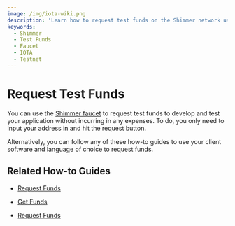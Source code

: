 ```yaml
---
image: /img/iota-wiki.png
description: 'Learn how to request test funds on the Shimmer network using the Shimmer faucet or your client software and language of choice.'
keywords:
  - Shimmer
  - Test Funds
  - Faucet
  - IOTA
  - Testnet
---
```



# Request Test Funds

You can use the [Shimmer faucet](https://faucet.testnet.shimmer.network/) to request test funds to develop and test your
application without incurring in any expenses. To do, you only need to input your address in and hit the request button.

Alternatively, you can follow any of these how-to guides to use your client software and language of choice to request
funds.

## Related How-to Guides

<Tabs groupId="library">
<TabItem value="wallet.rs" label="wallet.rs">

- [Request Funds](https://wiki.iota.org/shimmer/wallet.rs/how_tos/accounts_and_addresses/request_funds/)

</TabItem>
<TabItem value="iota.rs" label="iota.rs">

- [Get Funds](https://github.com/iotaledger/iota.rs/blob/develop/client/examples/get_funds.rs)

</TabItem>
<TabItem value="iota.js" label="iota.js">

- [Request Funds](https://wiki.iota.org/shimmer/iota.js/tutorials/value-transactions/request-funds-from-the-faucet/)

</TabItem>
</Tabs>
